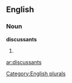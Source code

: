 ==English==

===Noun===
'''discussants'''

# {{plural of|[[discussant]]}}

[[Category:English plurals]]

[[ar:discussants]]